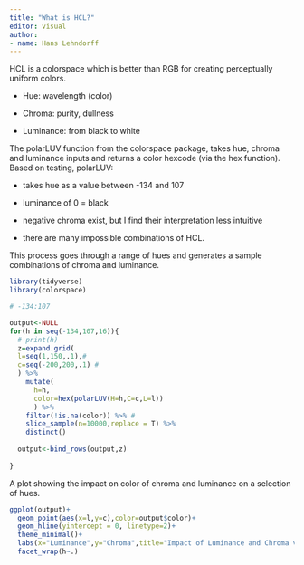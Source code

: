 ```yaml
---
title: "What is HCL?"
editor: visual
author:
- name: Hans Lehndorff
---
```


HCL is a colorspace which is better than RGB for creating perceptually uniform colors.

-   Hue: wavelength (color)

-   Chroma: purity, dullness

-   Luminance: from black to white

The polarLUV function from the colorspace package, takes hue, chroma and luminance inputs and returns a color hexcode (via the hex function). Based on testing, polarLUV:

-   takes hue as a value between -134 and 107

-   luminance of 0 = black

-   negative chroma exist, but I find their interpretation less intuitive

-   there are many impossible combinations of HCL.

This process goes through a range of hues and generates a sample combinations of chroma and luminance.

```r
library(tidyverse)
library(colorspace)

# -134:107

output<-NULL
for(h in seq(-134,107,16)){
  # print(h)
  z=expand.grid(
  l=seq(1,150,.1),#
  c=seq(-200,200,.1) #
  ) %>% 
    mutate(
      h=h,
      color=hex(polarLUV(H=h,C=c,L=l))
      ) %>% 
    filter(!is.na(color)) %>% #
    slice_sample(n=10000,replace = T) %>% 
    distinct()
  
  output<-bind_rows(output,z)
  
}

```

A plot showing the impact on color of chroma and luminance on a selection of hues.

```r
ggplot(output)+
  geom_point(aes(x=l,y=c),color=output$color)+
  geom_hline(yintercept = 0, linetype=2)+
  theme_minimal()+
  labs(x="Luminance",y="Chroma",title="Impact of Luminance and Chroma variation for a sample of Hues")+
  facet_wrap(h~.)
```
